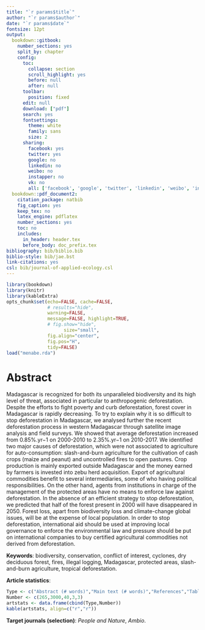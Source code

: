 ```yaml
---
title: "`r params$title`"
author: "`r params$author`"
date: "`r params$date`"
fontsize: 12pt
output:
  bookdown::gitbook:
    number_sections: yes
    split_by: chapter  
    config:
      toc:
        collapse: section
        scroll_highlight: yes
        before: null
        after: null
      toolbar:
        position: fixed
      edit: null
      download: ["pdf"]
      search: yes
      fontsettings:
        theme: white
        family: sans
        size: 2
      sharing:
        facebook: yes
        twitter: yes
        google: no
        linkedin: no
        weibo: no
        instapper: no
        vk: no
        all: ['facebook', 'google', 'twitter', 'linkedin', 'weibo', 'instapaper']  
  bookdown::pdf_document2:
    citation_package: natbib
    fig_caption: yes
    keep_tex: no
    latex_engine: pdflatex
    number_sections: yes
    toc: no
    includes:
      in_header: header.tex
      before_body: doc_prefix.tex
bibliography: bib/biblio.bib
biblio-style: bib/jae.bst
link-citations: yes
csl: bib/journal-of-applied-ecology.csl
---
```


```r
library(bookdown)
library(knitr)
library(kableExtra)
opts_chunk$set(echo=FALSE, cache=FALSE,
               # results="hide", 
               warning=FALSE,
               message=FALSE, highlight=TRUE,
               # fig.show="hide",
			         size="small",
               fig.align="center",
               fig.pos="H",
               tidy=FALSE)
load("menabe.rda")
```

# Abstract {-}

Madagascar is recognized for both its unparalleled biodiversity and its high level of threat, associated in particular to anthropogenic deforestation. Despite the efforts to fight poverty and curb deforestation, forest cover in Madagascar is rapidly decreasing. To try to explain why it is so difficult to stop deforestation in Madagascar, we analysed further the recent deforestation process in western Madagascar through satellite image analysis and field surveys. We showed that average deforestation increased from 0.85%.yr$-1$ on 2000-2010 to 2.35%.yr$-1$ on 2010-2017. We identified two major causes of deforestation, which were not associated to agriculture for auto-consumption: slash-and-burn agriculture for the cultivation of cash crops (maize and peanut) and uncontrolled fires to open pastures. Crop production is mainly exported outside Madagascar and the money earned by farmers is invested into zebu herd acquisition. Export of agricultural commodities benefit to several intermediaries, some of who having political responsibilities. On the other hand, agents from institutions in charge of the management of the protected areas have no means to enforce law against deforestation. In the absence of an efficient strategy to stop deforestation, we predicted that half of the forest present in 2000 will have disappeared in 2050. Forest loss, apart from biodiversity loss and climate-change global issues, will be at the expense of local population. In order to stop deforestation, international aid should be used at improving local governance to enforce the environmental law and pressure should be put on international companies to buy certified agricultural commodities not derived from deforestation.

**Keywords**: biodiversity, conservation, conflict of interest, cyclones, dry deciduous forest, fires, illegal logging, Madagascar, protected areas, slash-and-burn agriculture, tropical deforestation.

**Article statistics**:
```r
Type <- c("Abstract (# words)","Main text (# words)","References","Tables","Figures")
Number <- c(265,3000,40,3,3)
artstats <- data.frame(cbind(Type,Number))
kable(artstats, align=c("r","r"))
```

**Target journals (selection)**: _People and Nature_, _Ambio_.

\newpage